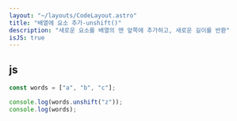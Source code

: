```yaml
---
layout: "~/layouts/CodeLayout.astro"
title: "배열에 요소 추가-unshift()"
description: "새로운 요소를 배열의 맨 앞쪽에 추가하고, 새로운 길이를 반환"
isJS: true
---
```


## js

```js
const words = ["a", "b", "c"];

console.log(words.unshift("z"));
console.log(words);
```
